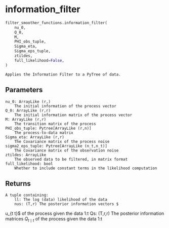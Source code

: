 # information_filter { #jax_idem.filter_smoother_functions.information_filter }

```python
filter_smoother_functions.information_filter(
    nu_0,
    Q_0,
    M,
    PHI_obs_tuple,
    Sigma_eta,
    Sigma_eps_tuple,
    ztildes,
    full_likelihood=False,
)
```

    Applies the Information Filter to a PyTree of data.

##     Parameters {.doc-section .doc-section-----parameters}

    nu_0: ArrayLike (r,)
        The initial information of the process vector
    Q_0: ArrayLike (r,r)
        The initial information matrix of the process vector
    M: ArrayLike (r,r)
        The transition matrix of the process
    PHI_obs_tuple: Pytree[ArrayLike (r,n)]
        The process-to-data matrix
    Sigma_eta: ArrayLike (r,r)
        The Covariance matrix of the process noise
    sigma2_eps_tuple: Pytree[ArrayLike (n_t,n_t)]
        The Covariance matrix of the observation noise
    ztildes: ArrayLike
        The observed data to be filtered, in matrix format
    full_likelihood: bool
        Whether to include constant terms in the likelihood computation

##     Returns {.doc-section .doc-section-----returns}

    A tuple containing:
        ll: The log (data) likelihood of the data
        nus: (T,r) The posterior information vectors $
u_{t \mid t}$ of the
    process given the data 1:t
        Qs: (T,r,r) The posterior information matrices $Q_{t \mid t}$ of
    the process given the data 1:t